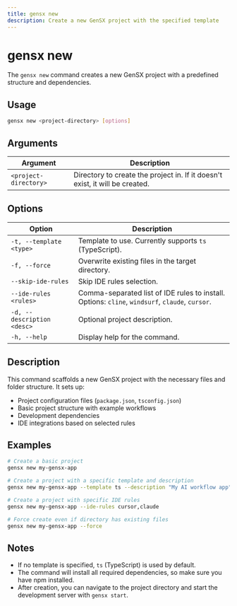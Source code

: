 ```yaml
---
title: gensx new
description: Create a new GenSX project with the specified template
---
```


# gensx new

The `gensx new` command creates a new GenSX project with a predefined structure and dependencies.

## Usage

```bash
gensx new <project-directory> [options]
```

## Arguments

| Argument              | Description                                                                  |
| --------------------- | ---------------------------------------------------------------------------- |
| `<project-directory>` | Directory to create the project in. If it doesn't exist, it will be created. |

## Options

| Option                     | Description                                                                                     |
| -------------------------- | ----------------------------------------------------------------------------------------------- |
| `-t, --template <type>`    | Template to use. Currently supports `ts` (TypeScript).                                          |
| `-f, --force`              | Overwrite existing files in the target directory.                                               |
| `--skip-ide-rules`         | Skip IDE rules selection.                                                                       |
| `--ide-rules <rules>`      | Comma-separated list of IDE rules to install. Options: `cline`, `windsurf`, `claude`, `cursor`. |
| `-d, --description <desc>` | Optional project description.                                                                   |
| `-h, --help`               | Display help for the command.                                                                   |

## Description

This command scaffolds a new GenSX project with the necessary files and folder structure. It sets up:

- Project configuration files (`package.json`, `tsconfig.json`)
- Basic project structure with example workflows
- Development dependencies
- IDE integrations based on selected rules

## Examples

```bash
# Create a basic project
gensx new my-gensx-app

# Create a project with a specific template and description
gensx new my-gensx-app --template ts --description "My AI workflow app"

# Create a project with specific IDE rules
gensx new my-gensx-app --ide-rules cursor,claude

# Force create even if directory has existing files
gensx new my-gensx-app --force
```

## Notes

- If no template is specified, `ts` (TypeScript) is used by default.
- The command will install all required dependencies, so make sure you have npm installed.
- After creation, you can navigate to the project directory and start the development server with `gensx start`.
